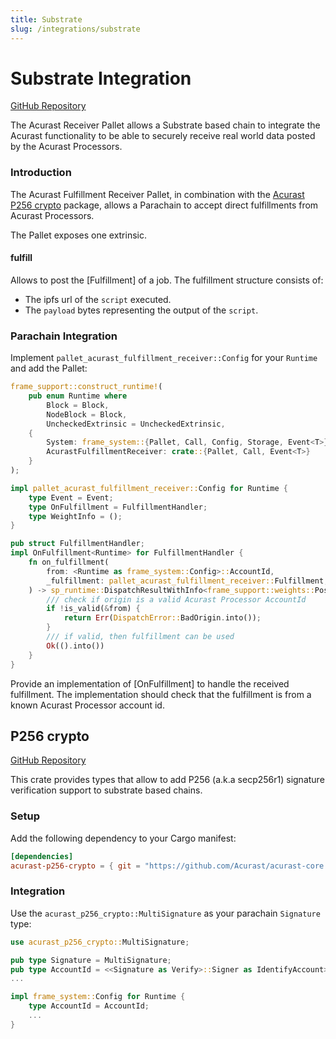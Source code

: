 ```yaml
---
title: Substrate
slug: /integrations/substrate
---
```


# Substrate Integration

[GitHub Repository](https://github.com/Acurast/acurast-core)

The Acurast Receiver Pallet allows a Substrate based chain to integrate the Acurast functionality to be able to securely receive real world data posted by the Acurast Processors.

### Introduction

The Acurast Fulfillment Receiver Pallet, in combination with the [Acurast P256 crypto](https://github.com/Acurast/acurast-core/tree/main/p256-crypto) package, allows a Parachain to accept direct fulfillments from Acurast Processors.

The Pallet exposes one extrinsic.

#### fulfill

Allows to post the [Fulfillment] of a job. The fulfillment structure consists of:

- The ipfs url of the `script` executed.
- The `payload` bytes representing the output of the `script`.

### Parachain Integration

Implement `pallet_acurast_fulfillment_receiver::Config` for your `Runtime` and add the Pallet:

```rust
frame_support::construct_runtime!(
    pub enum Runtime where
        Block = Block,
        NodeBlock = Block,
        UncheckedExtrinsic = UncheckedExtrinsic,
    {
        System: frame_system::{Pallet, Call, Config, Storage, Event<T>} = 0,
        AcurastFulfillmentReceiver: crate::{Pallet, Call, Event<T>}
    }
);

impl pallet_acurast_fulfillment_receiver::Config for Runtime {
    type Event = Event;
    type OnFulfillment = FulfillmentHandler;
    type WeightInfo = ();
}

pub struct FulfillmentHandler;
impl OnFulfillment<Runtime> for FulfillmentHandler {
    fn on_fulfillment(
        from: <Runtime as frame_system::Config>::AccountId,
        _fulfillment: pallet_acurast_fulfillment_receiver::Fulfillment,
    ) -> sp_runtime::DispatchResultWithInfo<frame_support::weights::PostDispatchInfo> {
        /// check if origin is a valid Acurast Processor AccountId
        if !is_valid(&from) {
            return Err(DispatchError::BadOrigin.into());
        }
        /// if valid, then fulfillment can be used
        Ok(().into())
    }
}
```

Provide an implementation of [OnFulfillment] to handle the received fulfillment. The implementation should check that the fulfillment is from a known Acurast Processor account id.

## P256 crypto

[GitHub Repository](https://github.com/Acurast/acurast-core/tree/main/p256-crypto)

This crate provides types that allow to add P256 (a.k.a secp256r1) signature verification support to substrate based chains.

### Setup

Add the following dependency to your Cargo manifest:

```toml
[dependencies]
acurast-p256-crypto = { git = "https://github.com/Acurast/acurast-core.git" }
```

### Integration

Use the `acurast_p256_crypto::MultiSignature` as your parachain `Signature` type:

```rust
use acurast_p256_crypto::MultiSignature;

pub type Signature = MultiSignature;
pub type AccountId = <<Signature as Verify>::Signer as IdentifyAccount>::AccountId;
...

impl frame_system::Config for Runtime {
	type AccountId = AccountId;
    ...
}
```
